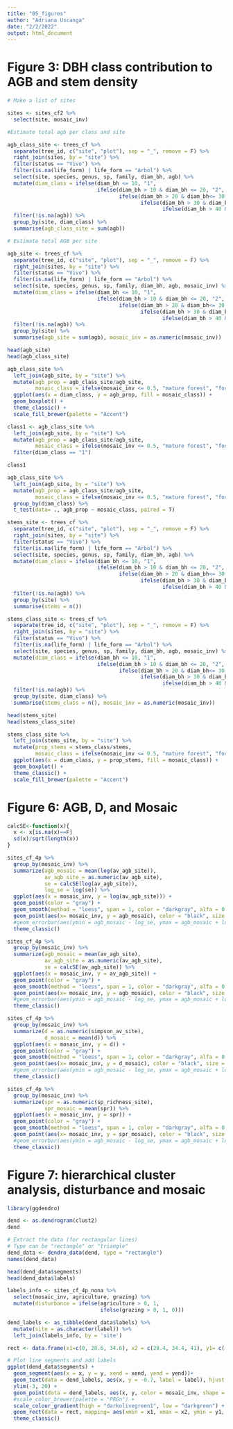 ```yaml
---
title: "05_figures"
author: "Adriana Uscanga"
date: "2/2/2022"
output: html_document
---
```


# Figure 3: DBH class contribution to AGB and stem density

```r
# Make a list of sites

sites <- sites_cf2 %>%
  select(site, mosaic_inv)

#Estimate total agb per class and site

agb_class_site <- trees_cf %>%
  separate(tree_id, c("site", "plot"), sep = "_", remove = F) %>%
  right_join(sites, by = "site") %>%
  filter(status == "Vivo") %>%
  filter(is.na(life_form) | life_form == "Arbol") %>%
  select(site, species, genus, sp, family, diam_bh, agb) %>%
  mutate(diam_class = ifelse(diam_bh <= 10, "1",
                             ifelse(diam_bh > 10 & diam_bh <= 20, "2",
                                    ifelse(diam_bh > 20 & diam_bh<= 30, "3", 
                                           ifelse(diam_bh > 30 & diam_bh <= 40, "4",
                                                  ifelse(diam_bh > 40 & diam_bh <= 50, "5", "6")))))) %>%
  filter(!is.na(agb)) %>%
  group_by(site, diam_class) %>%
  summarise(agb_class_site = sum(agb))

# Estimate total AGB per site

agb_site <- trees_cf %>%
  separate(tree_id, c("site", "plot"), sep = "_", remove = F) %>%
  right_join(sites, by = "site") %>%
  filter(status == "Vivo") %>%
  filter(is.na(life_form) | life_form == "Arbol") %>%
  select(site, species, genus, sp, family, diam_bh, agb, mosaic_inv) %>%
  mutate(diam_class = ifelse(diam_bh <= 10, "1",
                             ifelse(diam_bh > 10 & diam_bh <= 20, "2",
                                    ifelse(diam_bh > 20 & diam_bh<= 30, "3", 
                                           ifelse(diam_bh > 30 & diam_bh <= 40, "4",
                                                  ifelse(diam_bh > 40 & diam_bh <= 50, "5", "6")))))) %>%
  filter(!is.na(agb)) %>%
  group_by(site) %>%
  summarise(agb_site = sum(agb), mosaic_inv = as.numeric(mosaic_inv))  

head(agb_site)
head(agb_class_site)

agb_class_site %>%
  left_join(agb_site, by = "site") %>%
  mutate(agb_prop = agb_class_site/agb_site,
         mosaic_class = ifelse(mosaic_inv <= 0.5, "mature forest", "forest-agriculture"))  %>%
  ggplot(aes(x = diam_class, y = agb_prop, fill = mosaic_class)) +
  geom_boxplot() +
  theme_classic() +
  scale_fill_brewer(palette = "Accent")

class1 <- agb_class_site %>%
  left_join(agb_site, by = "site") %>%
  mutate(agb_prop = agb_class_site/agb_site,
         mosaic_class = ifelse(mosaic_inv <= 0.5, "mature forest", "forest-agriculture")) %>%
  filter(diam_class == "1")

class1

agb_class_site %>%
  left_join(agb_site, by = "site") %>%
  mutate(agb_prop = agb_class_site/agb_site,
         mosaic_class = ifelse(mosaic_inv <= 0.5, "mature forest", "forest-agriculture")) %>%
  group_by(diam_class) %>%
  t_test(data= ., agb_prop ~ mosaic_class, paired = T)
```
```r
stems_site <- trees_cf %>%
  separate(tree_id, c("site", "plot"), sep = "_", remove = F) %>%
  right_join(sites, by = "site") %>%
  filter(status == "Vivo") %>%
  filter(is.na(life_form) | life_form == "Arbol") %>%
  select(site, species, genus, sp, family, diam_bh, agb) %>%
  mutate(diam_class = ifelse(diam_bh <= 10, "1",
                             ifelse(diam_bh > 10 & diam_bh <= 20, "2",
                                    ifelse(diam_bh > 20 & diam_bh<= 30, "3", 
                                           ifelse(diam_bh > 30 & diam_bh <= 40, "4",
                                                  ifelse(diam_bh > 40 & diam_bh <= 50, "5", "6")))))) %>%
  filter(!is.na(agb)) %>%
  group_by(site) %>%
  summarise(stems = n())

stems_class_site <- trees_cf %>%
  separate(tree_id, c("site", "plot"), sep = "_", remove = F) %>%
  right_join(sites, by = "site") %>%
  filter(status == "Vivo") %>%
  filter(is.na(life_form) | life_form == "Arbol") %>%
  select(site, species, genus, sp, family, diam_bh, agb, mosaic_inv) %>%
  mutate(diam_class = ifelse(diam_bh <= 10, "1",
                             ifelse(diam_bh > 10 & diam_bh <= 20, "2",
                                    ifelse(diam_bh > 20 & diam_bh<= 30, "3", 
                                           ifelse(diam_bh > 30 & diam_bh <= 40, "4",
                                                  ifelse(diam_bh > 40 & diam_bh <= 50, "5", "6")))))) %>%
  filter(!is.na(agb)) %>%
  group_by(site, diam_class) %>%
  summarise(stems_class = n(), mosaic_inv = as.numeric(mosaic_inv))

head(stems_site)
head(stems_class_site)

stems_class_site %>%
  left_join(stems_site, by = "site") %>%
  mutate(prop_stems = stems_class/stems,
         mosaic_class = ifelse(mosaic_inv <= 0.5, "mature forest", "forest-agriculture"))  %>%
  ggplot(aes(x = diam_class, y = prop_stems, fill = mosaic_class)) +
  geom_boxplot() +
  theme_classic() +
  scale_fill_brewer(palette = "Accent")
```




# Figure 6: AGB, D, and Mosaic


```r

calcSE<-function(x){
  x <- x[is.na(x)==F]
  sd(x)/sqrt(length(x))
}

sites_cf_4p %>%
  group_by(mosaic_inv) %>%
  summarize(agb_mosaic = mean(log(av_agb_site)),
            av_agb_site = as.numeric(av_agb_site),
            se = calcSE(log(av_agb_site)),
            log_se = log(se)) %>%
  ggplot(aes(x = mosaic_inv, y = log(av_agb_site))) +
  geom_point(color = "gray") +
  geom_smooth(method = "loess", span = 1, color = "darkgray", alfa = 0.5, se = F, linetype = "dashed") +
  geom_point(aes(x= mosaic_inv, y = agb_mosaic), color = "black", size = 3) +
  #geom_errorbar(aes(ymin = agb_mosaic - log_se, ymax = agb_mosaic + log_se), color = "black", alpha = 0.5) +
  theme_classic()

sites_cf_4p %>%
  group_by(mosaic_inv) %>%
  summarize(agb_mosaic = mean(av_agb_site),
            av_agb_site = as.numeric(av_agb_site),
            se = calcSE(av_agb_site)) %>%
  ggplot(aes(x = mosaic_inv, y = av_agb_site)) +
  geom_point(color = "gray") +
  geom_smooth(method = "loess", span = 1, color = "darkgray", alfa = 0.5, se = F, linetype = "dashed") +
  geom_point(aes(x= mosaic_inv, y = agb_mosaic), color = "black", size = 3) +
  #geom_errorbar(aes(ymin = agb_mosaic - log_se, ymax = agb_mosaic + log_se), color = "black", alpha = 0.5) +
  theme_classic()

sites_cf_4p %>%
  group_by(mosaic_inv) %>%
  summarize(d = as.numeric(simpson_av_site),
            d_mosaic = mean(d)) %>%
  ggplot(aes(x = mosaic_inv, y = d)) +
  geom_point(color = "gray") +
  geom_smooth(method = "loess", span = 1, color = "darkgray", alfa = 0.5, se = F, linetype = "dashed") +
  geom_point(aes(x= mosaic_inv, y = d_mosaic), color = "black", size = 3) +
  #geom_errorbar(aes(ymin = agb_mosaic - log_se, ymax = agb_mosaic + log_se), color = "black", alpha = 0.5) +
  theme_classic()

sites_cf_4p %>%
  group_by(mosaic_inv) %>%
  summarize(spr = as.numeric(sp_richness_site),
            spr_mosaic = mean(spr)) %>%
  ggplot(aes(x = mosaic_inv, y = spr)) +
  geom_point(color = "gray") +
  geom_smooth(method = "loess", span = 1, color = "darkgray", alfa = 0.5, se = F, linetype = "dashed") +
  geom_point(aes(x= mosaic_inv, y = spr_mosaic), color = "black", size = 3) +
  #geom_errorbar(aes(ymin = agb_mosaic - log_se, ymax = agb_mosaic + log_se), color = "black", alpha = 0.5) +
  theme_classic()
```

# Figure 7: hierarchical cluster analysis, disturbance and mosaic

```r

library(ggdendro)

dend <- as.dendrogram(clust2)
dend

# Extract the data (for rectangular lines)
# Type can be "rectangle" or "triangle"
dend_data <- dendro_data(dend, type = "rectangle")
names(dend_data)

head(dend_data$segments)
head(dend_data$labels)

labels_info <- sites_cf_4p_nona %>%
  select(mosaic_inv, agriculture, grazing) %>%
  mutate(disturbance = ifelse(agriculture > 0, 1,
                              ifelse(grazing > 0, 1, 0)))

dend_labels <- as_tibble(dend_data$labels) %>%
  mutate(site = as.character(label)) %>%
  left_join(labels_info, by = 'site')

rect <- data.frame(x1=c(0, 28.6, 34.6), x2 = c(28.4, 34.4, 41), y1= c(-0.5, -0.5, -0.5), y2= c(16,16,16))

# Plot line segments and add labels
ggplot(dend_data$segments) + 
  geom_segment(aes(x = x, y = y, xend = xend, yend = yend))+
  geom_text(data = dend_labels, aes(x, y = -0.7, label = label), hjust = 1, angle = 90, size = 3) +
  ylim(-3, 20) +
  geom_point(data = dend_labels, aes(x, y, color = mosaic_inv, shape = as.factor(disturbance)), size = 2) +
  #scale_color_brewer(palette = "PRGn") +
  scale_colour_gradient(high = "darkolivegreen1", low = "darkgreen") +
  geom_rect(data = rect, mapping= aes(xmin = x1, xmax = x2, ymin = y1, ymax = y2), fill = NA, color = "gray70", linetype = 2, size = 0.2) +
  theme_classic()
```

